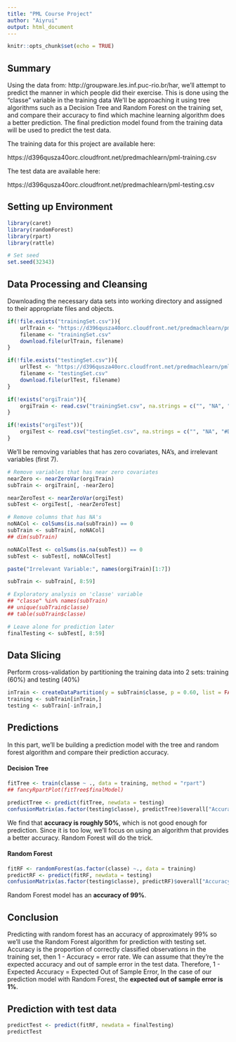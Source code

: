 ```yaml
---
title: "PML Course Project"
author: "Aiyrui"
output: html_document
---
```


```r
knitr::opts_chunk$set(echo = TRUE)
```

## Summary

Using the data from: http://groupware.les.inf.puc-rio.br/har, we'll attempt to predict the manner in which people did their exercise. This is done using the "classe" variable in the training data We'll be approaching it using tree algorithms such as a Decision Tree and Random Forest on the training set, and compare their accuracy to find which machine learning algorithm does a better prediction. The final prediction model found from the training data will be used to predict the test data.

The training data for this project are available here: 

https://d396qusza40orc.cloudfront.net/predmachlearn/pml-training.csv

The test data are available here:

https://d396qusza40orc.cloudfront.net/predmachlearn/pml-testing.csv

## Setting up Environment
```r
library(caret)
library(randomForest)
library(rpart)
library(rattle)

# Set seed
set.seed(32343)
```

## Data Processing and Cleansing

Downloading the necessary data sets into working directory and assigned to their appropriate files and objects.
```r
if(!file.exists("trainingSet.csv")){
    urlTrain <- "https://d396qusza40orc.cloudfront.net/predmachlearn/pml-training.csv"
    filename <- "trainingSet.csv"
    download.file(urlTrain, filename)
}

if(!file.exists("testingSet.csv")){
    urlTest <- "https://d396qusza40orc.cloudfront.net/predmachlearn/pml-testing.csv"
    filename <- "testingSet.csv"
    download.file(urlTest, filename)
}

if(!exists("orgiTrain")){
    orgiTrain <- read.csv("trainingSet.csv", na.strings = c("", "NA", "#DIV/0!"))
}

if(!exists("orgiTest")){
    orgiTest <- read.csv("testingSet.csv", na.strings = c("", "NA", "#DIV/0!"))
}

```

We'll be removing variables that has zero covariates, NA's, and irrelevant variables (first 7).
```r
# Remove variables that has near zero covariates
nearZero <- nearZeroVar(orgiTrain)
subTrain <- orgiTrain[, -nearZero]

nearZeroTest <- nearZeroVar(orgiTest)
subTest <- orgiTest[, -nearZeroTest]

# Remove columns that has NA's
noNACol <- colSums(is.na(subTrain)) == 0
subTrain <- subTrain[, noNACol]
## dim(subTrain)

noNAColTest <- colSums(is.na(subTest)) == 0
subTest <- subTest[, noNAColTest]

```

```r

paste("Irrelevant Variable:", names(orgiTrain)[1:7])

```

```r
subTrain <- subTrain[, 8:59]

# Exploratory analysis on 'classe' variable
## "classe" %in% names(subTrain)
## unique(subTrain$classe)
## table(subTrain$classe)

# Leave alone for prediction later
finalTesting <- subTest[, 8:59]

```

## Data Slicing

Perform cross-validation by partitioning the training data into 2 sets: training (60%) and testing (40%)
```r
inTrain <- createDataPartition(y = subTrain$classe, p = 0.60, list = FALSE)
training <- subTrain[inTrain,]
testing <- subTrain[-inTrain,]

```


## Predictions

In this part, we'll be building a prediction model with the tree and random forest algorithm and compare their prediction accuracy.

#### Decision Tree
```r

fitTree <- train(classe ~ ., data = training, method = "rpart")
## fancyRpartPlot(fitTree$finalModel)

predictTree <- predict(fitTree, newdata = testing)
confusionMatrix(as.factor(testing$classe), predictTree)$overall["Accuracy"]
```

We find that **accuracy is roughly 50%**, which is not good enough for prediction. Since it is too low, we'll focus on using an algorithm that provides a better accuracy. Random Forest will do the trick.

#### Random Forest
```r
fitRF <- randomForest(as.factor(classe) ~., data = training)
predictRF <- predict(fitRF, newdata = testing)
confusionMatrix(as.factor(testing$classe), predictRF)$overall["Accuracy"]
```

Random Forest model has an **accuracy of 99%**.

## Conclusion

Predicting with random forest has an accuracy of approximately 99% so we'll use the Random Forest algorithm for prediction with testing set. Accuracy is the proportion of correctly classified observations in the training set, then 1 - Accuracy = error rate. We can assume that they're the expected accuracy and out of sample error in the test data. Therefore, 1 - Expected Accuracy = Expected Out of Sample Error, In the case of our prediction model with Random Forest, the **expected out of sample error is 1%**.

## Prediction with test data
```r
predictTest <- predict(fitRF, newdata = finalTesting)
predictTest
```